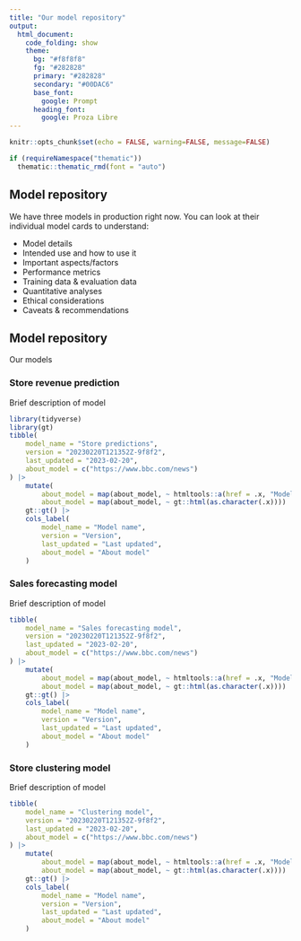 ```yaml
---
title: "Our model repository"
output: 
  html_document:
    code_folding: show
    theme:
      bg: "#f8f8f8"
      fg: "#282828"
      primary: "#282828"
      secondary: "#00DAC6"
      base_font:
        google: Prompt
      heading_font:
        google: Proza Libre
---
```


```r
knitr::opts_chunk$set(echo = FALSE, warning=FALSE, message=FALSE)

if (requireNamespace("thematic")) 
  thematic::thematic_rmd(font = "auto")
```

## Model repository

We have three models in production right now. You can look at their individual model cards to understand:

- Model details
- Intended use and how to use it
- Important aspects/factors
- Performance metrics
- Training data & evaluation data
- Quantitative analyses
- Ethical considerations
- Caveats & recommendations

## Model repository {.tabset .tabset-pills}

Our models

### Store revenue prediction

Brief description of model

```r
library(tidyverse)
library(gt)
tibble(
    model_name = "Store predictions",
    version = "20230220T121352Z-9f8f2",
    last_updated = "2023-02-20",
    about_model = c("https://www.bbc.com/news")
) |> 
    mutate(
        about_model = map(about_model, ~ htmltools::a(href = .x, "Model card")),
        about_model = map(about_model, ~ gt::html(as.character(.x)))) |> 
    gt::gt() |> 
    cols_label(
        model_name = "Model name",
        version = "Version",
        last_updated = "Last updated",
        about_model = "About model"
    )
```

### Sales forecasting model

Brief description of model

```r
tibble(
    model_name = "Sales forecasting model",
    version = "20230220T121352Z-9f8f2",
    last_updated = "2023-02-20",
    about_model = c("https://www.bbc.com/news")
) |> 
    mutate(
        about_model = map(about_model, ~ htmltools::a(href = .x, "Model card")),
        about_model = map(about_model, ~ gt::html(as.character(.x)))) |> 
    gt::gt() |> 
    cols_label(
        model_name = "Model name",
        version = "Version",
        last_updated = "Last updated",
        about_model = "About model"
    )
```

### Store clustering model

Brief description of model

```r
tibble(
    model_name = "Clustering model",
    version = "20230220T121352Z-9f8f2",
    last_updated = "2023-02-20",
    about_model = c("https://www.bbc.com/news")
) |> 
    mutate(
        about_model = map(about_model, ~ htmltools::a(href = .x, "Model card")),
        about_model = map(about_model, ~ gt::html(as.character(.x)))) |> 
    gt::gt() |> 
    cols_label(
        model_name = "Model name",
        version = "Version",
        last_updated = "Last updated",
        about_model = "About model"
    )
```
